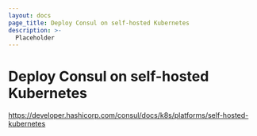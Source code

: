 ```yaml
---
layout: docs
page_title: Deploy Consul on self-hosted Kubernetes
description: >-
  Placeholder
---
```


# Deploy Consul on self-hosted Kubernetes

https://developer.hashicorp.com/consul/docs/k8s/platforms/self-hosted-kubernetes